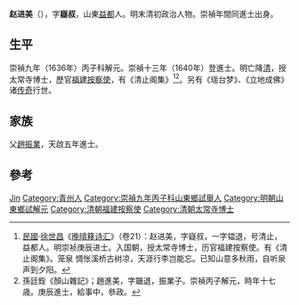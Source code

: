 '''赵进美'''（{{bd|1620年||1692年||Zhao}}），字'''嶷叔'''，山東[[益都|益都]]人。明末清初政治人物。崇禎年間同進士出身。

== 生平 ==
崇禎九年（1636年）丙子科解元。崇禎十三年（1640年）登進士。明亡降[[清|清]]，授太常寺博士，歷官[[福建|福建]][[按察使|按察使]]，有《清止阁集》<ref>[[中華民國|民國]]·[[徐世昌|徐世昌]]《[[晚晴簃诗汇|晚晴簃诗汇]]》（卷21）：赵进美，字嶷叔，一字韫退，号清止，益都人。明崇祯庚辰进士。入国朝，授太常寺博士，历官福建按察使。有《清止阁集》。笼泉 惆怅溪桥古树凉，天涯行李岂能忘。已知山意多秋雨，自听泉声到夕阳。</ref><ref>孫廷銓《顏山雜記》；趙進美，字韞退，振業子。崇禎丙子解元，時年十七歳。庚辰進士，給事中，叅政。</ref>。另有《瑶台梦》、《立地成佛》诸[[传奇|传奇]]行世。

== 家族 ==
父[[趙振基|趙振業]]，天啟五年進士。

==參考==
{{reflist}}

{{崇禎十三年庚辰科殿試金榜}}

{{Authority control}}

{{DEFAULTSORT:Zhao趙}}
[[Category:赵姓|Jin]]
[[Category:青州人|Category:青州人]]
[[Category:崇禎九年丙子科山東鄉試舉人|Category:崇禎九年丙子科山東鄉試舉人]]
[[Category:明朝山東鄉試解元|Category:明朝山東鄉試解元]]
[[Category:清朝福建按察使|Category:清朝福建按察使]]
[[Category:清朝太常寺博士|Category:清朝太常寺博士]]


{{明朝人物小作品}}